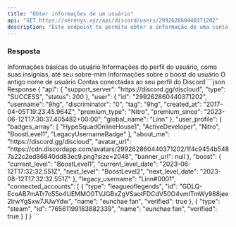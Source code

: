 ```yaml
---
title: "Obter informações de um usuário"
api: "GET https://serenys.xyz/api/discord/users/299262860440371202"
description: "Este endpoint te permite obter a informação de uma conta do Discord"
---
```


### Resposta

<Expandable title="Parâmetros">
	<ResponseField name="user" type="object">
		Informações básicas do usuário
	</ResponseField>
  
  <ResponseField name="user_profile" type="object">
    Informações do perfil do usuário, como suas insígnias, até seu sobre-mim
	</ResponseField>

  <ResponseField name="boost" type="object">
	  Informações sobre o boost do usuário
  </ResponseField>

  <ResponseField name="legacy_username" type="string">
	  O antigo nome de usuário
  </ResponseField>

  <ResponseField name="connected_accounts" type="array">
    Contas conectadas ao seu perfil do Discord
	</ResponseField>
</Expandable>

<ResponseExample>
```json Response
	{
    "api": {
      "support_server": "https://discord.gg/discloud",
      "type": "SUCCESS",
      "status": 200
  },
   "user": {
      "id": "299262860440371202",
      "username": "9hg",
      "discriminator": "0",
      "tag": "9hg",
      "created_at": "2017-04-05T19:23:45.964Z",
      "premium_type": "Nitro",
      "premium_since": "2023-06-12T17:30:37.405482+00:00",
      "global_name": "Linn"
  },
    "user_profile": {
      "badges_array": [
        "HypeSquadOnlineHouse1",
        "ActiveDeveloper",
        "Nitro",
        "BoostLevel1",
        "LegacyUsernameBadge"
      ],
      "about_me": "https://discord.gg/discloud",
      "avatar_url": "https://cdn.discordapp.com/avatars/299262860440371202/1f4c9454b5487a22c2ed86840dd83ec9.png?size=2048",
      "banner_url": null
  },
    "boost": {
      "current_level": "BoostLevel1",
      "current_level_date": "2023-06-12T17:32:32.551Z",
      "next_level": "BoostLevel2",
      "next_level_date": "2023-08-12T17:32:32.551Z"
  },
    "legacy_username": "Linn#0001",
    "connected_accounts": [
      {
        "type": "leagueoflegends",
        "id": "GDLQ-EcoAB7mATr7o55o4UEMMO0TVJGBxZgVSaotFDCdV50O4vmITmWy988jee2lrwYgSxw7JUwYdw",
        "name": "eunchae fan",
        "verified": true
      },
      {
        "type": "steam",
        "id": "76561199183882339",
        "name": "eunchae fan",
        "verified": true
      }
    ]
  }
```
</ResponseExample>
